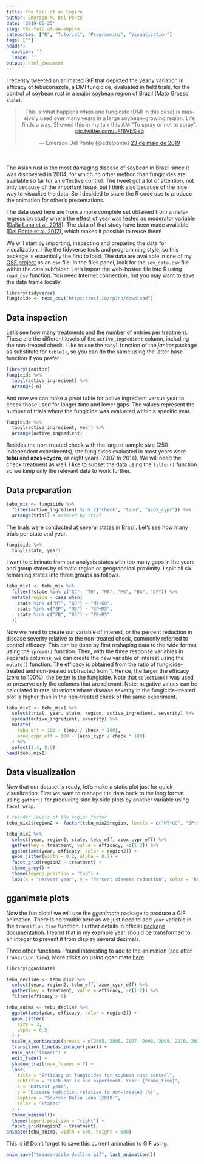 ```yaml
---
title: The Fall of an Empire
author: Emerson M. Del Ponte
date: '2019-05-25'
slug: the-fall-of-an-empire
categories: ["R", "Tutorial", "Programming", "Visualization"]
tags: [""]
header:
  caption: ''
  image: ''
output: html_document
---
```

I recently tweeted an animated GIF that depicted the yearly variation in efficacy of tebuconazole, a DMI fungicide, evaluated in field trials, for the control of soybean rust in a major soybean region of Brazil (Mato Grosso state). 

<blockquote class="twitter-tweet" align = center data-lang="pt"><p lang="en" dir="ltr">This is what happens when one fungicide (DMI in this case) is massively used over many years in a large soybean-growing region. Life finds a way. Showed this in my talk this AM &quot;To spray or not to spray&quot;. <a href="https://t.co/uFf6VbSieb">pic.twitter.com/uFf6VbSieb</a></p>&mdash; Emerson Del Ponte (@edelponte) <a href="https://twitter.com/edelponte/status/1131633376182579207?ref_src=twsrc%5Etfw">23 de maio de 2019</a></blockquote>
<script async src="https://platform.twitter.com/widgets.js" charset="utf-8"></script>

<br><br>
The Asian rust is the most damaging disease of soybean in Brazil since it was discovered in 2004, for which no other method than fungicides are available so far for an effective control. The tweet got a lot of attention, not only because of the important issue, but I think also because of the nice way to visualize the data. So I decided to share the R code use to produce the animation for other's presentations.

The data used here are from a more complete set obtained from a meta-regression study where the effect of year was tested as moderator variable ([Dalla Lana et al. 2018](https://apsjournals.apsnet.org/doi/abs/10.1094/PDIS-03-17-0408-RE)). The data of that study have been made available ([Del Ponte et al. 2017](https://osf.io/7d3ch/)), which makes it possible to reuse them!

We will start by importing, inspecting and preparing the data for visualization. I like the tidyverse tools and programming style, so this package is essentially the first to load. The data are available in one of my [OSF project](https://osf.io/7d3ch/) as an `csv` file. In the files panel, look for the `sev_data.csv` file within the data subfolder. Let's import the web-hosted file into R  using `read_csv` function. You need Internet connection, but you may want to save the data frame locally. 


```r
library(tidyverse)
fungicide <- read_csv("https://osf.io/rp7nb/download")
```


## Data inspection


Let's see how many treatments and the number of entries per treatment. These are the different levels of the `active_ingredient` column, including the non-treated check. I like to use the `tabyl` function of the *janitor* package as substitute for `table()`, so you can do the same using the latter base function if you prefer.



```r
library(janitor)
fungicide %>%
  tabyl(active_ingredient) %>%
  arrange(-n)
```

And now we can make a pivot table for active ingredient versus year to check those used for longer time and lower gaps. The values represent the number of trials where the fungicide was evaluated within a specific year.


```r
fungicide %>%
  tabyl(active_ingredient, year) %>%
  arrange(active_ingredient)
```

Besides the non-treated check with the largest sample size (250 independent experiments), the fungicides evaluated in most years were __tebu__ and __azox+cypro__, or eight years (2007 to 2014). We will need the check treatment as well. I like to subset the data using the `filter()` function so we keep only the relevant data to work further.


## Data preparation

```r
tebu_mix <- fungicide %>%
  filter(active_ingredient %in% c("check", "tebu", "azox_cypr")) %>%
  arrange(trial) # ordered by trial
```

The trials were conducted at several states in Brazil. Let's see how many trials per state and year.


```r
fungicide %>%
  tabyl(state, year)
```

I want to eliminate from our analysis states with too many gaps in the years and group states by climatic region or geographical proximity. I split all six remaining states into three groups as follows.

```r
tebu_mix1 <- tebu_mix %>%
  filter(!state %in% c("SC", "TO", "MA", "MG", "BA", "DF")) %>%
  mutate(region = case_when(
    state %in% c("MT", "GO") ~ "MT+GO",
    state %in% c("SP", "MS") ~ "SP+MS",
    state %in% c("PR", "RS") ~ "PR+RS"
  ))
```



Now we need to create our variable of interest, or the percent reduction in disease severity relative to the non-treated check, commonly referred to control efficacy. This can be done by first reshaping data to the wide format using the `spread()` function. Then, with the three response variables in separate columns, we can create the new variable of interest using the `mutate()` function. The efficacy is obtained from the ratio of fungicide-treated and non-treated subtracted from 1. Hence, the larger the efficacy (zero to 100%), the better is the fungicide. Note that `selection()` was used to preserve only the columns that are relevant. Note: negative values can be calculated in rare situations where disease severity in the fungicide-treated plot is higher than in the non-treated check of the same experiment.


```r
tebu_mix2 <- tebu_mix1 %>%
  select(trial, year, state, region, active_ingredient, severity) %>%
  spread(active_ingredient, severity) %>%
  mutate(
    tebu_eff = 100 - (tebu / check * 100),
    azox_cypr_eff = 100 - (azox_cypr / check * 100)
  ) %>%
  select(1:4, 8:9)
head(tebu_mix2)
```
 
## Data visualization

Now that our dataset is ready, let's make a static plot just for quick visualization. First we want to reshape the data back to the long format using `gather()` for producing side by side plots by another variable using `facet_wrap`.


```r

# reorder levels of the region factor
tebu_mix2$region2 <- factor(tebu_mix2$region, levels = c("MT+GO", "SP+MS", "PR+RS"))

tebu_mix2 %>%
  select(year, region2, state, tebu_eff, azox_cypr_eff) %>%
  gather(key = treatment, value = efficacy, -c(1:3)) %>%
  ggplot(aes(year, efficacy, color = region2)) +
  geom_jitter(width = 0.2, alpha = 0.7) +
  facet_grid(region2 ~ treatment) +
  theme_grey() +
  theme(legend.position = "top") +
  labs(x = "Harvest year", y = "Percent disease reduction", color = "Region")
```



## gganimate plots

Now the fun plots! we will use the _gganimate_ package to produce a GIF animation. There is no trouble here as we just need to add `year` variable in the `transition_time` function. Further details in official [package documentation](https://gganimate.com/articles/gganimate.html). I learnt that in my example year should be transformed to an integer to prevent it from display several decimals. 

Three other functions I found interesting to add to the animation (see after `transition_time`). More tricks on using gganimate [here](https://www.listendata.com/2019/05/create-animation-in-r-learn-with.html?m=1)



```r
library(gganimate)

tebu_decline <- tebu_mix2 %>%
  select(year, region2, tebu_eff, azox_cypr_eff) %>%
  gather(key = treatment, value = efficacy, -c(1:2)) %>%
  filter(efficacy > 0)

tebu_anima <- tebu_decline %>%
  ggplot(aes(year, efficacy, color = region2)) +
  geom_jitter(
    size = 3,
    alpha = 0.5
  ) + 
  scale_x_continuous(breaks = c(2005, 2006, 2007, 2008, 2009, 2010, 2011, 2012, 2013, 2014, 2015)) +
  transition_time(as.integer(year)) +
  ease_aes("linear") +
  exit_fade() +
  shadow_trail(max_frames = 7) +
  labs(
    title = "Efficacy ot fungicides for soybean rust control",
    subtitle = "Each dot is one experiment. Year: {frame_time}",
    x = "Harvest year",
    y = "Disease reduction relative to non-treated (%)",
    caption = "Source: Dalla Lana (2018)",
    color = "States"
  ) +
  theme_minimal()+
  theme(legend.position = "right") +
  facet_grid(region2 ~ treatment)
animate(tebu_anima, width = 600, height = 500) 
```

This is it! Don't forget to save this current animation to GIF using:

```r
anim_save("tebuconazole-decline.gif", last_animation())
```

